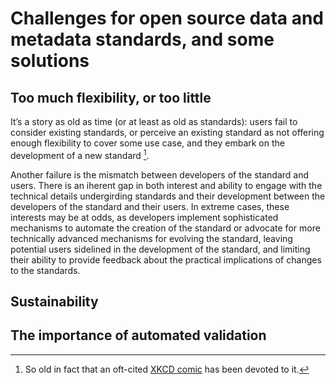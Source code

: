 # Challenges for open source data and metadata standards, and some solutions

## Too much flexibility, or too little

It's a story as old as time (or at least as old as standards): users fail to
consider existing standards, or perceive an existing standard as not offering
enough flexibility to cover some use case, and they embark on the development
of a new standard [^1].

[^1]: So old in fact that an oft-cited [XKCD comic](https://xkcd.com/927/) has
been devoted to it.

Another failure is the mismatch between developers of the standard and users.
There is an iherent gap in both interest and ability to engage with the
technical details undergirding standards and their development between the
developers of the standard and their users. In extreme cases, these interests
may be at odds, as developers implement sophisticated mechanisms to automate
the creation of the standard or advocate for more technically advanced
mechanisms for evolving the standard, leaving potential users sidelined in the
development of the standard, and limiting their ability to provide feedback
about the practical implications of changes to the standards.

## Sustainability

## The importance of automated validation


